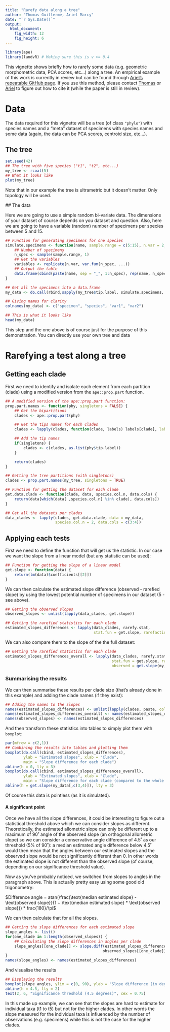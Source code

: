 ```yaml
---
title: "Rarefy data along a tree"
author: "Thomas Guillerme, Ariel Marcy"
date: "`r Sys.Date()`"
output:
  html_document:
    fig_width: 12
    fig_height: 6
---
```


```r
library(ape)
library(landvR) # Making sure this is v >= 0.4
```

This vignette shows briefly how to rarefy some data (e.g. geometric morphometric data, PCA scores, etc...) along a tree.
An empirical example of this work is currently in review but can be found through [Ariel's repeatable GitHub page](https://github.com/miracleray/allometry-rodents).
If you use this method, please contact [Thomas](mailto:guillert@tcd.ie) or [Ariel](mailto:a.marcy@uq.edu.au) to figure out how to cite it (while the paper is still in review).

# Data

The data required for this vignette will be a tree (of class `"phylo"`) with species names and a "meta" dataset of specimens with species names and some data (again, the data can be PCA scores, centroid size, etc...).

## The tree

```r
set.seed(42)
## The tree with five species ("t1", "t2", etc...)
my_tree <- rcoal(5)
## What it looks like
plot(my_tree)
```

Note that in our example the tree is ultrametric but it doesn't matter.
Only topology will be used.

## The data

Here we are going to use a simple random bi-variate data.
The dimensions of your dataset of course depends on you dataset and question.
Also, here we are going to have a variable (random) number of specimens per species between 5 and 15.


```r
## Function for generating specimens for one species
simulate.specimens <- function(name, sample.range = c(5:15), n.var = 2, var.fun = rnorm, ...) {
    ## Number of specimens
    n_spec <- sample(sample.range, 1)
    ## Get the variables
    variables <- replicate(n.var, var.fun(n_spec, ...))
    ## Output the table
    data.frame(cbind(paste(name, sep = "_", 1:n_spec), rep(name, n_spec)), variables)
}

## Get all the specimens into a data.frame
my_data <- do.call(rbind,sapply(my_tree$tip.label, simulate.specimens, simplify = FALSE))

## Giving names for clarity
colnames(my_data) <- c("specimen", "species", "var1", "var2")

## This is what it looks like
head(my_data)
```

This step and the one above is of course just for the purpose of this demonstration.
You can directly use your own tree and data

# Rarefying a test along a tree

## Getting each clade

First we need to identify and isolate each element from each partition (clade) using a modified version from the `ape::prop.part` function.

```r
## A modified version of the ape::prop.part function:
prop.part.names <- function(phy, singletons = FALSE) {
    ## Get the bipartitions
    clades <- ape::prop.part(phy)

    ## Get the tips names for each clades
    clades <- lapply(clades, function(clade, labels) labels[clade], labels = attr(clades, "labels"))

    ## Add the tip names
    if(singletons) {
        clades <- c(clades, as.list(phy$tip.label))
    }

    return(clades)
}

## Getting the tree partitions (with singletons)
clades <- prop.part.names(my_tree, singletons = TRUE)

## Function for getting the dataset for each clade
get.data.clade <- function(clade, data, species.col.n, data.cols) {
    return(data[which(data[ ,species.col.n] %in% clade), data.cols])
}

## Get all the datasets per clades
data_clades <- lapply(clades, get.data.clade, data = my_data,
                      species.col.n = 2, data.cols = c(3:4))
```

## Applying each tests

First we need to define the function that will get us the statistic.
In our case we want the slope from a linear model (but any statistic can be used):

```r
## Function for getting the slope of a linear model
get.slope <- function(data) {
    return(lm(data)$coefficients[[2]])
}
```

We can then calculate the estimated slope difference (observed - rarefied slope) by using the lowest potential number of specimens in our dataset (5 - see above).

```r
## Getting the observed slopes
observed_slopes <- unlist(lapply(data_clades, get.slope))

## Getting the rarefied statistics for each clade
estimated_slopes_differences <- lapply(data_clades, rarefy.stat,
                                       stat.fun = get.slope, rarefaction = 5)
```

We can also compare them to the slope of the the full dataset:

```r
## Getting the rarefied statistics for each clade
estimated_slopes_differences_overall <- lapply(data_clades, rarefy.stat,
                                               stat.fun = get.slope, rarefaction = 5,
                                               observed = get.slope(my_data[,c(3,4)]))
```

### Summarising the results

We can then summarise these results per clade size (that's already done in this example) and adding the clade names (if they exist):

```r
## Adding the names to the slopes
names(estimated_slopes_differences) <- unlist(lapply(clades, paste, collapse = "+"))
names(estimated_slopes_differences_overall) <- names(estimated_slopes_differences)
names(observed_slopes) <- names(estimated_slopes_differences)
```

And then transform these statistics into tables to simply plot them with `boxplot`:

```r
par(mfrow = c(2,1))
## Combining the results into tables and plotting them
boxplot(do.call(cbind, estimated_slopes_differences),
        ylab = "Estimated slopes", xlab = "Clade",
        main = "Slope difference for each clade")
abline(h = 0, lty = 3)
boxplot(do.call(cbind, estimated_slopes_differences_overall),
        ylab = "Estimated slopes", xlab = "Clade",
        main = "Slope difference for each clade (compared to the whole dataset)")
abline(h = get.slope(my_data[,c(3,4)]), lty = 3)
```

Of course this data is pointless (as it is simulated).

#### A significant point

Once we have all the slope differences, it could be interesting to figure out a statistical threshold above which we can consider slopes as different.
Theoretically, the estimated allometric slope can only be different up to a maximum of 90˚ angle of the observed slope (an orthogonal allometric slope) so we can consider a conservative angle difference of 4.5˚ as our threshold (5% of 90˚): a median estimated angle difference below 4.5˚ would then mean that the angles between our estimated slopes and the observed slope would be not significantly different than 0.
In other words the estimated slope is not different than the observed slope (of course, depending on our significance threshold value).

Now as you've probably noticed, we switched from slopes to angles in the paragraph above.
This is actually pretty easy using some good old trigonometry:

$Difference angle = atan(\frac{\text{median estimated slope} - \text{observed slope}}{1 + \text{median estimated slope} * \text{observed slope}}) * frac{180}/\pi$

We can then calculate that for all the slopes.

```r
## Getting the slope differences for each estimated slope
slope_angles <- list()
for(one_clade in 1:length(observed_slopes)) {
    ## Calculating the slope differences in angles per clade
    slope_angles[[one_clade]] <- slope.diff(estimated_slopes_differences[[one_clade]],
                                           observed_slopes[[one_clade]])
}
names(slope_angles) <- names(estimated_slopes_differences)
```

And visualise the results

```r
## Displaying the results
boxplot(slope_angles, ylim = c(0, 90), ylab = "Slope difference (in degrees)", xlab = "Clade")
abline(h = 4.5, lty = 2)
text(2, 6, "Significance threshold (4.5 degrees)", cex = 0.75)
```

In this made up example, we can see that the slopes are hard to estimate for individual taxa (t1 to t5) but not for the higher clades.
In other words the slope measured for the individual taxa is influenced by the number of observations (e.g. specimens) while this is not the case for the higher clades.